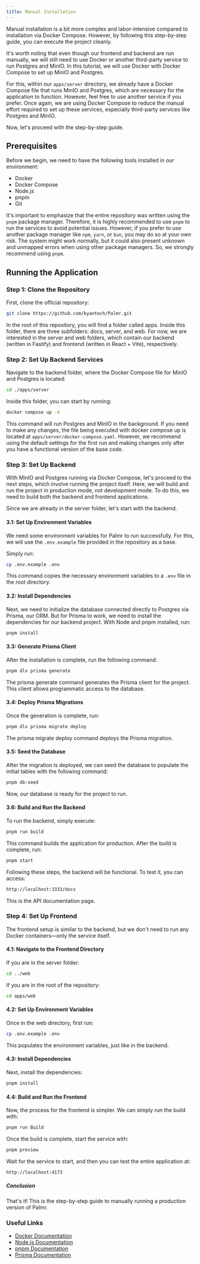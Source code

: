 ```yaml
---
title: Manual Installation
---
```

Manual installation is a bit more complex and labor-intensive compared to installation via Docker Compose. However, by following this step-by-step guide, you can execute the project cleanly.

It's worth noting that even though our frontend and backend are run manually, we will still need to use Docker or another third-party service to run Postgres and MinIO. In this tutorial, we will use Docker with Docker Compose to set up MinIO and Postgres.

For this, within our `apps/server` directory, we already have a Docker Compose file that runs MinIO and Postgres, which are necessary for the application to function. However, feel free to use another service if you prefer. Once again, we are using Docker Compose to reduce the manual effort required to set up these services, especially third-party services like Postgres and MinIO.

Now, let's proceed with the step-by-step guide.

## Prerequisites

Before we begin, we need to have the following tools installed in our environment:

- Docker
- Docker Compose
- Node.js
- pnpm
- Git

It's important to emphasize that the entire repository was written using the `pnpm` package manager. Therefore, it is highly recommended to use `pnpm` to run the services to avoid potential issues. However, if you prefer to use another package manager like `npm`, `yarn`, or `bun`, you may do so at your own risk. The system might work normally, but it could also present unknown and unmapped errors when using other package managers. So, we strongly recommend using `pnpm`.

## Running the Application

### Step 1: Clone the Repository

First, clone the official repository:

```bash
git clone https://github.com/kyantech/Palmr.git
```
In the root of this repository, you will find a folder called apps. Inside this folder, there are three subfolders: docs, server, and web. For now, we are interested in the server and web folders, which contain our backend (written in Fastify) and frontend (written in React + Vite), respectively.

### Step 2: Set Up Backend Services
Navigate to the backend folder, where the Docker Compose file for MinIO and Postgres is located:

```bash
cd ./apps/server
```
Inside this folder, you can start by running:

```bash
docker compose up -d
```
This command will run Postgres and MinIO in the background. If you need to make any changes, the file being executed with docker compose up is located at `apps/server/docker-compose.yaml`. However, we recommend using the default settings for the first run and making changes only after you have a functional version of the base code.

### Step 3: Set Up Backend

With MinIO and Postgres running via Docker Compose, let's proceed to the next steps, which involve running the project itself. Here, we will build and run the project in production mode, not development mode. To do this, we need to build both the backend and frontend applications.

Since we are already in the server folder, let's start with the backend.

#### 3.1: Set Up Environment Variables

We need some environment variables for Palmr to run successfully. For this, we will use the `.env.example` file provided in the repository as a base.

Simply run:

```bash
cp .env.example .env
```

This command copies the necessary environment variables to a `.env` file in the root directory.

#### 3.2: Install Dependencies
Next, we need to initialize the database connected directly to Postgres via Prisma, our ORM. But for Prisma to work, we need to install the dependencies for our backend project. With Node and pnpm installed, run:

```bash
pnpm install
```
#### 3.3: Generate Prisma Client
After the installation is complete, run the following command:

```bash
pnpm dlx prisma generate
```
The prisma generate command generates the Prisma client for the project. This client allows programmatic access to the database.

#### 3.4: Deploy Prisma Migrations
Once the generation is complete, run:

```bash
pnpm dlx prisma migrate deploy
```
The prisma migrate deploy command deploys the Prisma migration.

#### 3.5: Seed the Database
After the migration is deployed, we can seed the database to populate the initial tables with the following command:

```bash
pnpm db:seed
```
Now, our database is ready for the project to run.

#### 3.6: Build and Run the Backend
To run the backend, simply execute:

```bash
pnpm run build
```
This command builds the application for production. After the build is complete, run:

```bash
pnpm start
```
Following these steps, the backend will be functional. To test it, you can access:

```bash
http://localhost:3333/docs
```
This is the API documentation page.

### Step 4: Set Up Frontend
The frontend setup is similar to the backend, but we don't need to run any Docker containers—only the service itself.

#### 4.1: Navigate to the Frontend Directory
If you are in the server folder:

```bash
cd ../web
```
If you are in the root of the repository:

```bash
cd apps/web
```

#### 4.2: Set Up Environment Variables
Once in the web directory, first run:

```bash
cp .env.example .env
```
This populates the environment variables, just like in the backend.

#### 4.3: Install Dependencies
Next, install the dependencies:

```bash
pnpm install
```

#### 4.4: Build and Run the Frontend
Now, the process for the frontend is simpler. We can simply run the build with:

```bash
pnpm run Build
```
Once the build is complete, start the service with:

```bash
pnpm preview
```

Wait for the service to start, and then you can test the entire application at:

```bash
http://localhost:4173
```

##### Conclusion
That's it! This is the step-by-step guide to manually running a production version of Palmr.

### Useful Links

- [Docker Documentation](https://docs.docker.com/)
- [Node.js Documentation](https://nodejs.org/en/docs/)
- [pnpm Documentation](https://pnpm.io/)
- [Prisma Documentation](https://www.prisma.io/docs/)